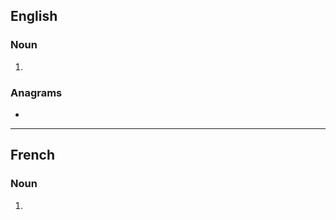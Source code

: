 ==English==

===Noun===
{{head|en|noun plural form}}

# {{plural of|cornemuse|lang=en}}

===Anagrams===
* {{anagrams|en|a=ceemnorssu|reconsumes}}

----

==French==

===Noun===
{{head|fr|noun plural form|g=f}}

# {{plural of|cornemuse|lang=fr}}